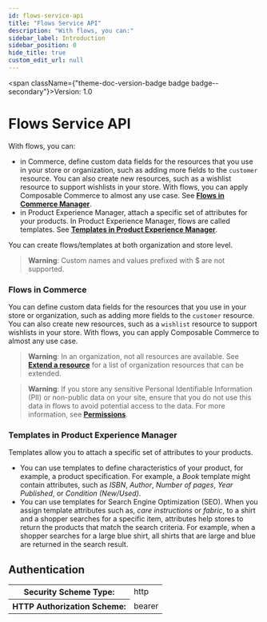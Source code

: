 ```yaml
---
id: flows-service-api
title: "Flows Service API"
description: "With flows, you can:"
sidebar_label: Introduction
sidebar_position: 0
hide_title: true
custom_edit_url: null
---
```



<span className={"theme-doc-version-badge badge badge--secondary"}>Version: 1.0</span>

<h1 className={"openapi__heading"}>Flows Service API</h1>




With flows, you can:
 
- in Commerce, define custom data fields for the resources that you use in your store or organization, such as adding more fields to the `customer` resource. You can also create new resources, such as a wishlist resource to support wishlists in your store. With flows, you can apply Composable Commerce to almost any use case. See [**Flows in Commerce Manager**](#flows-in-commerce).
- in Product Experience Manager, attach a specific set of attributes for your products. In Product Experience Manager, flows are called templates. See [**Templates in Product Experience Manager**](#templates-in-product-experience-manager).
 
You can create flows/templates at both organization and store level.
 
> **Warning**:
> Custom names and values prefixed with $ are not supported.
 
### Flows in Commerce
 
You can define custom data fields for the resources that you use in your store or organization, such as adding more fields to the `customer` resource. You can also create new resources, such as a `wishlist` resource to support wishlists in your store. With flows, you can apply Composable Commerce to almost any use case.

> **Warning**: 
>In an organization, not all resources are available. See [**Extend a resource**](#extend-an-existing-resource) for a list of organization resources that can be extended.

> **Warning**:
> If you store any sensitive Personal Identifiable Information (PII) or non-public data on your site, ensure that you do not use this data in flows to avoid potential access to the data. For more information, see [**Permissions**](https://elasticpath.dev/docs/commerce-cloud/authentication/Tokens/permissions).
 
### Templates in Product Experience Manager
 
 Templates allow you to attach a specific set of attributes to your products.
 
 - You can use templates to define characteristics of your product, for example, a product specification. For example, a *Book* template might contain attributes, such as *ISBN*, *Author*, *Number of pages*, *Year Published*, or *Condition (New/Used)*.
 - You can use templates for Search Engine Optimization (SEO). When you assign template attributes such as, *care instructions* or *fabric*, to a shirt and a shopper searches for a specific item, attributes help stores to return the products that match the search criteria. For example, when a shopper searches for a large blue shirt, all shirts that are large and blue are returned in the search result.


<div style={{"marginBottom":"2rem"}}><h2 id={"authentication"} style={{"marginBottom":"1rem"}}>Authentication</h2><SchemaTabs className={"openapi-tabs__security-schemes"}><TabItem label={"HTTP: Bearer Auth"} value={"bearerAuth"}><div><table><tbody><tr><th>Security Scheme Type:</th><td>http</td></tr><tr><th>HTTP Authorization Scheme:</th><td>bearer</td></tr></tbody></table></div></TabItem></SchemaTabs></div>
      